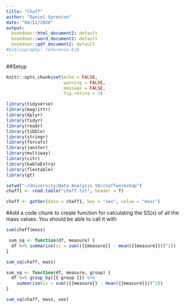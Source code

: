 ---
title: "Chaff"
author: "Daniel Sproston"
date: "04/11/2020"
output:
  bookdown::html_document2: default
  bookdown::word_document2: default
  bookdown::pdf_document2: default
#bibliography: reference.bib
---

##Setup
```{r setup, include=FALSE}
knitr::opts_chunk$set(echo = FALSE, 
                      warning = FALSE,
                      message = FALSE,
                      fig.retina = 3)
```

```{r packages}
library(tidyverse)
library(magrittr)
library(dplyr)
library(tidyr)
library(readr)
library(tibble)
library(stringr)
library(forcats)
library(janitor)
library(multiway)
library(citr)
library(kableExtra)
library(flextable)
library(gt)
```

```{r Data}
setwd("~/University/Data Analysis Y4/chaffworkshop")
chaff1 <- read.table("chaff.txt", header = T) 
```

```{r Data tidy}
chaff <- gather(data = chaff1, key = "sex", value = "mass")
```
#Add a code chunk to create function for calculating the SS(x) of all the mass values. You should be able to call it with

```{r Data mass}
sum(chaff$mass)
```

```{r Data SSx}
 sum_sq <- function(df, measure) {
  df %>% summarise(ss = sum(({{measure}} - mean({{measure}}))^2))
}

sum_sq(chaff, mass)
```
```{r Data SSx extra}
sum_sq <- function(df, measure, group) {
  df %>% group_by({{ group }}) %>% 
    summarise(ss = sum(({{measure}} - mean({{measure}}))^2))
}

sum_sq(chaff, mass, sex)
```

